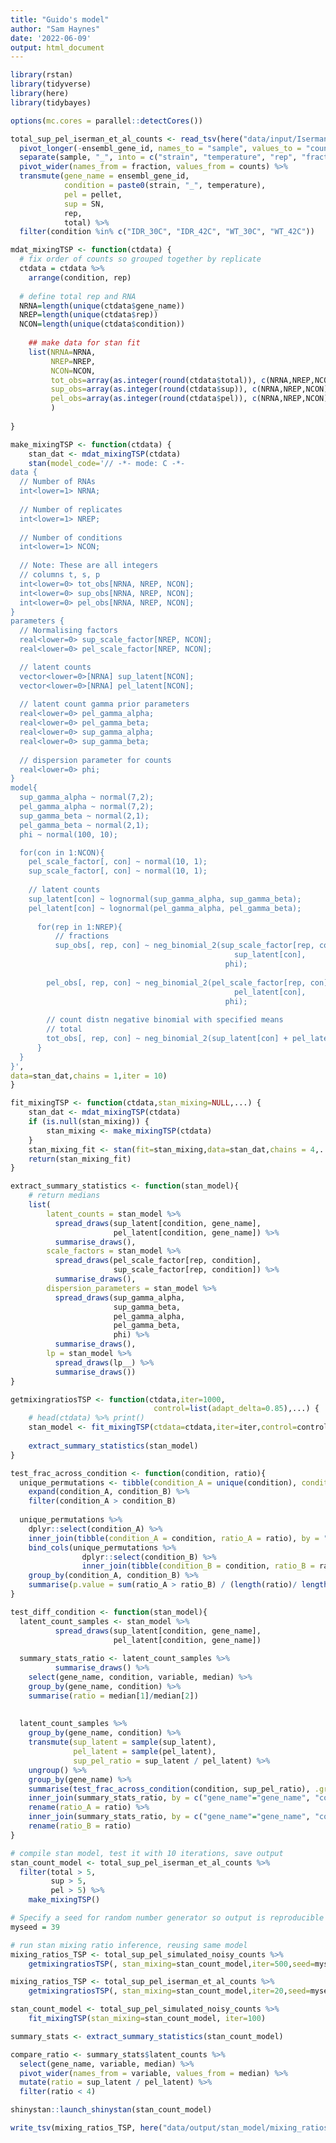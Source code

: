 ```yaml
---
title: "Guido's model"
author: "Sam Haynes"
date: '2022-06-09'
output: html_document
---
```


```r
library(rstan)
library(tidyverse)
library(here)
library(tidybayes)

options(mc.cores = parallel::detectCores())

total_sup_pel_iserman_et_al_counts <- read_tsv(here("data/input/Iserman_et_al_dataset/full_transcript_counts.txt")) %>%
  pivot_longer(-ensembl_gene_id, names_to = "sample", values_to = "counts") %>%
  separate(sample, "_", into = c("strain", "temperature", "rep", "fraction", NA)) %>%
  pivot_wider(names_from = fraction, values_from = counts) %>%
  transmute(gene_name = ensembl_gene_id,
            condition = paste0(strain, "_", temperature),
            pel = pellet,
            sup = SN,
            rep,
            total) %>%
  filter(condition %in% c("IDR_30C", "IDR_42C", "WT_30C", "WT_42C"))
```

```r
mdat_mixingTSP <- function(ctdata) {
  # fix order of counts so grouped together by replicate
  ctdata = ctdata %>%
    arrange(condition, rep)
  
  # define total rep and RNA
  NRNA=length(unique(ctdata$gene_name))
  NREP=length(unique(ctdata$rep))
  NCON=length(unique(ctdata$condition))
  
    ## make data for stan fit
    list(NRNA=NRNA,
         NREP=NREP,
         NCON=NCON,
         tot_obs=array(as.integer(round(ctdata$total)), c(NRNA,NREP,NCON)),
         sup_obs=array(as.integer(round(ctdata$sup)), c(NRNA,NREP,NCON)),
         pel_obs=array(as.integer(round(ctdata$pel)), c(NRNA,NREP,NCON))
         )
    
}

make_mixingTSP <- function(ctdata) {
    stan_dat <- mdat_mixingTSP(ctdata)
    stan(model_code='// -*- mode: C -*-
data {
  // Number of RNAs
  int<lower=1> NRNA; 
  
  // Number of replicates
  int<lower=1> NREP; 
  
  // Number of conditions
  int<lower=1> NCON;
  
  // Note: These are all integers
  // columns t, s, p
  int<lower=0> tot_obs[NRNA, NREP, NCON];
  int<lower=0> sup_obs[NRNA, NREP, NCON];
  int<lower=0> pel_obs[NRNA, NREP, NCON];
}
parameters {
  // Normalising factors
  real<lower=0> sup_scale_factor[NREP, NCON];
  real<lower=0> pel_scale_factor[NREP, NCON];

  // latent counts
  vector<lower=0>[NRNA] sup_latent[NCON];
  vector<lower=0>[NRNA] pel_latent[NCON];
  
  // latent count gamma prior parameters
  real<lower=0> pel_gamma_alpha;
  real<lower=0> pel_gamma_beta;
  real<lower=0> sup_gamma_alpha;
  real<lower=0> sup_gamma_beta;
  
  // dispersion parameter for counts
  real<lower=0> phi;
}
model{
  sup_gamma_alpha ~ normal(7,2);
  pel_gamma_alpha ~ normal(7,2);
  sup_gamma_beta ~ normal(2,1);
  pel_gamma_beta ~ normal(2,1);
  phi ~ normal(100, 10);

  for(con in 1:NCON){
    pel_scale_factor[, con] ~ normal(10, 1);
    sup_scale_factor[, con] ~ normal(10, 1);
   
    // latent counts
    sup_latent[con] ~ lognormal(sup_gamma_alpha, sup_gamma_beta);
    pel_latent[con] ~ lognormal(pel_gamma_alpha, pel_gamma_beta);
    
      for(rep in 1:NREP){
          // fractions
          sup_obs[, rep, con] ~ neg_binomial_2(sup_scale_factor[rep, con] *
                                                  sup_latent[con],
                                                phi);
                                              
        pel_obs[, rep, con] ~ neg_binomial_2(pel_scale_factor[rep, con] *
                                                  pel_latent[con],
                                                phi);
  
        // count distn negative binomial with specified means
        // total
        tot_obs[, rep, con] ~ neg_binomial_2(sup_latent[con] + pel_latent[con], phi);
      }
  }
}',
data=stan_dat,chains = 1,iter = 10)
}

fit_mixingTSP <- function(ctdata,stan_mixing=NULL,...) {
    stan_dat <- mdat_mixingTSP(ctdata)
    if (is.null(stan_mixing)) {
        stan_mixing <- make_mixingTSP(ctdata)
    }
    stan_mixing_fit <- stan(fit=stan_mixing,data=stan_dat,chains = 4,...)
    return(stan_mixing_fit)
}

extract_summary_statistics <- function(stan_model){
    # return medians
    list(
        latent_counts = stan_model %>% 
          spread_draws(sup_latent[condition, gene_name],
                       pel_latent[condition, gene_name]) %>%
          summarise_draws(),
        scale_factors = stan_model %>% 
          spread_draws(pel_scale_factor[rep, condition],
                       sup_scale_factor[rep, condition]) %>%
          summarise_draws(),
        dispersion_parameters = stan_model %>% 
          spread_draws(sup_gamma_alpha,
                       sup_gamma_beta,
                       pel_gamma_alpha,
                       pel_gamma_beta,
                       phi) %>%
          summarise_draws(),
        lp = stan_model %>% 
          spread_draws(lp__) %>%
          summarise_draws())
}

getmixingratiosTSP <- function(ctdata,iter=1000,
                                control=list(adapt_delta=0.85),...) {
    # head(ctdata) %>% print()
    stan_model <- fit_mixingTSP(ctdata=ctdata,iter=iter,control=control,...)
    
    extract_summary_statistics(stan_model)
}

test_frac_across_condition <- function(condition, ratio){
  unique_permutations <- tibble(condition_A = unique(condition), condition_B = unique(condition)) %>% 
    expand(condition_A, condition_B) %>% 
    filter(condition_A > condition_B)
  
  unique_permutations %>%
    dplyr::select(condition_A) %>%
    inner_join(tibble(condition_A = condition, ratio_A = ratio), by = "condition_A") %>%
    bind_cols(unique_permutations %>%
                dplyr::select(condition_B) %>%
                inner_join(tibble(condition_B = condition, ratio_B = ratio), by = "condition_B")) %>%
    group_by(condition_A, condition_B) %>%
    summarise(p.value = sum(ratio_A > ratio_B) / (length(ratio)/ length(unique(condition))), .groups = "drop")
}

test_diff_condition <- function(stan_model){
  latent_count_samples <- stan_model %>% 
          spread_draws(sup_latent[condition, gene_name],
                       pel_latent[condition, gene_name])
  
  summary_stats_ratio <- latent_count_samples %>%
          summarise_draws() %>% 
    select(gene_name, condition, variable, median) %>% 
    group_by(gene_name, condition) %>% 
    summarise(ratio = median[1]/median[2])
  
  
  latent_count_samples %>%
    group_by(gene_name, condition) %>%
    transmute(sup_latent = sample(sup_latent),
              pel_latent = sample(pel_latent),
              sup_pel_ratio = sup_latent / pel_latent) %>%
    ungroup() %>%
    group_by(gene_name) %>%
    summarise(test_frac_across_condition(condition, sup_pel_ratio), .groups = "drop")  %>% 
    inner_join(summary_stats_ratio, by = c("gene_name"="gene_name", "condition_A" = "condition")) %>%
    rename(ratio_A = ratio) %>%
    inner_join(summary_stats_ratio, by = c("gene_name"="gene_name", "condition_B" = "condition")) %>%
    rename(ratio_B = ratio)
}

```

```r

# compile stan model, test it with 10 iterations, save output
stan_count_model <- total_sup_pel_iserman_et_al_counts %>%
  filter(total > 5,
         sup > 5,
         pel > 5) %>%
    make_mixingTSP()

# Specify a seed for random number generator so output is reproducible
myseed = 39

# run stan mixing ratio inference, reusing same model
mixing_ratios_TSP <- total_sup_pel_simulated_noisy_counts %>%
    getmixingratiosTSP(, stan_mixing=stan_count_model,iter=500,seed=myseed)

mixing_ratios_TSP <- total_sup_pel_iserman_et_al_counts %>%
    getmixingratiosTSP(, stan_mixing=stan_count_model,iter=20,seed=myseed)

stan_count_model <- total_sup_pel_simulated_noisy_counts %>%
    fit_mixingTSP(stan_mixing=stan_count_model, iter=100)

summary_stats <- extract_summary_statistics(stan_count_model)

compare_ratio <- summary_stats$latent_counts %>%
  select(gene_name, variable, median) %>%
  pivot_wider(names_from = variable, values_from = median) %>%
  mutate(ratio = sup_latent / pel_latent) %>%
  filter(ratio < 4)

shinystan::launch_shinystan(stan_count_model)

```

```r
write_tsv(mixing_ratios_TSP, here("data/output/stan_model/mixing_ratios_TSP_latent.tsv"))
```
